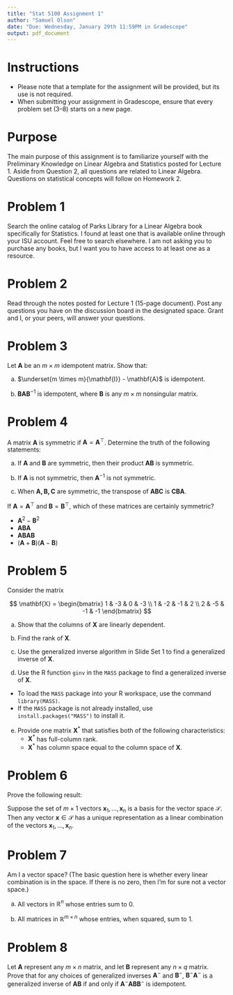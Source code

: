 ```yaml
---
title: "Stat 5100 Assignment 1"
author: "Samuel Olson"
date: "Due: Wednesday, January 29th 11:59PM in Gradescope"
output: pdf_document
---
```


# Instructions

- Please note that a template for the assignment will be provided, but its use is not required.
- When submitting your assignment in Gradescope, ensure that every problem set (3–8) starts on a new page.

# Purpose

The main purpose of this assignment is to familiarize yourself with the Preliminary Knowledge on Linear Algebra and Statistics posted for Lecture 1. Aside from Question 2, all questions are related to Linear Algebra. Questions on statistical concepts will follow on Homework 2.

\newpage

# Problem 1

Search the online catalog of Parks Library for a Linear Algebra book specifically for Statistics. I found at least one that is available online through your ISU account. Feel free to search elsewhere. I am not asking you to purchase any books, but I want you to have access to at least one as a resource.

\newpage

# Problem 2

Read through the notes posted for Lecture 1 (15-page document). Post any questions you have on the discussion board in the designated space. Grant and I, or your peers, will answer your questions.

\newpage

# Problem 3

Let $\mathbf{A}$ be an $m \times m$ idempotent matrix. Show that:

a) $\underset{m \times m}{\mathbf{I}} - \mathbf{A}$ is idempotent.

b) $\mathbf{B A B}^{-1}$ is idempotent, where $\mathbf{B}$ is any $m \times m$ nonsingular matrix.

\newpage

# Problem 4

A matrix $\mathbf{A}$ is symmetric if $\mathbf{A} = \mathbf{A}^\top$. Determine the truth of the following statements:

a) If $\mathbf{A}$ and $\mathbf{B}$ are symmetric, then their product $\mathbf{AB}$ is symmetric.

b) If $\mathbf{A}$ is not symmetric, then $\mathbf{A}^{-1}$ is not symmetric.

c) When $\mathbf{A, B, C}$ are symmetric, the transpose of $\mathbf{ABC}$ is $\mathbf{CBA}$.

If $\mathbf{A} = \mathbf{A}^\top$ and $\mathbf{B} = \mathbf{B}^\top$, which of these matrices are certainly symmetric?

- $\mathbf{A}^2 - \mathbf{B}^2$
- $\mathbf{ABA}$
- $\mathbf{ABAB}$
- $(\mathbf{A} + \mathbf{B})(\mathbf{A} - \mathbf{B})$

\newpage

# Problem 5

Consider the matrix 

$$
\mathbf{X} = \begin{bmatrix}
1 & -3 & 0 & -3 \\
1 & -2 & -1 & 2 \\
2 & -5 & -1 & -1
\end{bmatrix}
$$

a) Show that the columns of $\mathbf{X}$ are linearly dependent.

b) Find the rank of $\mathbf{X}$.

c) Use the generalized inverse algorithm in Slide Set 1 to find a generalized inverse of $\mathbf{X}$.

d) Use the R function `ginv` in the `MASS` package to find a generalized inverse of $\mathbf{X}$. 

- To load the `MASS` package into your R workspace, use the command `library(MASS)`. 
- If the `MASS` package is not already installed, use `install.packages("MASS")` to install it.

e) Provide one matrix $\mathbf{X}^*$ that satisfies both of the following characteristics:
   - $\mathbf{X}^*$ has full-column rank.
   - $\mathbf{X}^*$ has column space equal to the column space of $\mathbf{X}$.

\newpage

# Problem 6

Prove the following result:

Suppose the set of $m \times 1$ vectors $\mathbf{x}_1, \ldots,\mathbf{x}_n$ is a basis for the vector space $\mathcal{S}$. Then any vector $\mathbf{x} \in \mathcal{S}$ has a unique representation as a linear combination of the vectors $\mathbf{x}_1, \ldots,\mathbf{x}_n$.

\newpage

# Problem 7

Am I a vector space? (The basic question here is whether every linear combination is in the space. If there is no zero, then I’m for sure not a vector space.)

a) All vectors in $\mathbb{R}^n$ whose entries sum to 0.

b) All matrices in $\mathbb{R}^{m \times n}$ whose entries, when squared, sum to 1.

\newpage

# Problem 8

Let $\mathbf{A}$ represent any $m \times n$ matrix, and let $\mathbf{B}$ represent any $n \times q$ matrix. Prove that for any choices of generalized inverses $\mathbf{A}^{-}$ and $\mathbf{B}^{-}$, $\mathbf{B}^{-}\mathbf{A}^{-}$ is a generalized inverse of $\mathbf{AB}$ if and only if $\mathbf{A}^{-}\mathbf{ABB}^{-}$ is idempotent.
